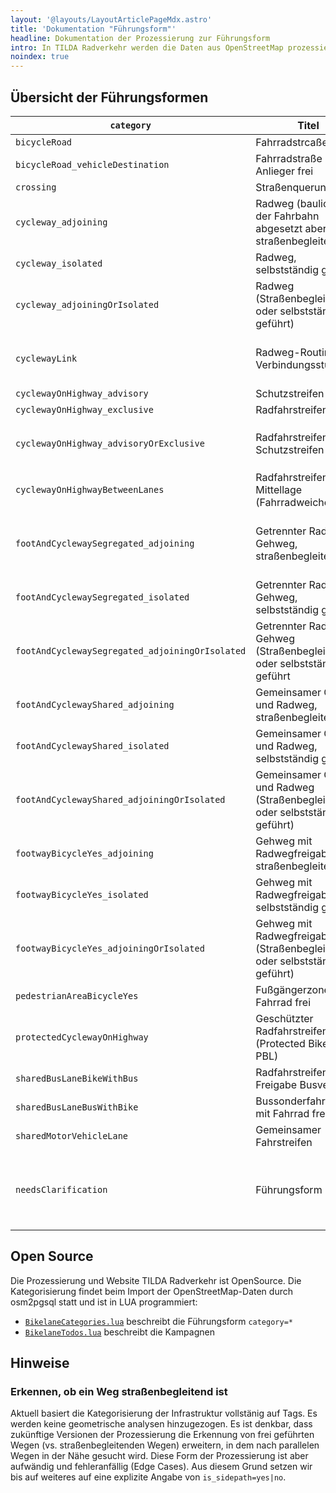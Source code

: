 ```yaml
---
layout: '@layouts/LayoutArticlePageMdx.astro'
title: 'Dokumentation "Führungsform"'
headline: Dokumentation der Prozessierung zur Führungsform
intro: In TILDA Radverkehr werden die Daten aus OpenStreetMap prozessierut und kategorisiert nach Führungsform.
noindex: true
---
```


## Übersicht der Führungsformen

| `category` | Titel | Kurzbeschreibung | Link |
|---|---|---|---|
| `bicycleRoad` | Fahrradstrcaße |  |  |
| `bicycleRoad_vehicleDestination` | Fahrradstraße mit Anlieger frei |  |  |
| `crossing` | Straßenquerung | (Keine weitere Unterteilung, bisher) |  |
| `cycleway_adjoining` | Radweg (baulich von der Fahrbahn abgesetzt aber straßenbegleitend) |  |  |
| `cycleway_isolated` | Radweg, selbstständig geführt | Beispielweise Wege durch Wald und Feld. |  |
| `cycleway_adjoiningOrIsolated` | Radweg (Straßenbegleitend oder selbstständig geführt) | Kategorisierung unklar; Fallback-Kategorie wenn Angabe `is_sidepath=yes\|no` fehlt. |  |
| `cyclewayLink` | Radweg-Routing-Verbindungsstück. | Häufig in OpenStreetMap verwendet um routenfähiges Netz zu erzeugen; repräsentiert nur selten physische Infrastruktur. |  |
| `cyclewayOnHighway_advisory` | Schutzstreifen |  |  |
| `cyclewayOnHighway_exclusive` | Radfahrstreifen |  |  |
| `cyclewayOnHighway_advisoryOrExclusive` | Radfahrstreifen oder Schutzstreifen | Kategorisierung unklar; Fallback-Kategorie wenn Angabe `cycleway:SIDE:lane=advisory\|exclusive` fehlt. |  |
| `cyclewayOnHighwayBetweenLanes` | Radfahrstreifen in Mittellage (Fahrradweiche) | Umgangssprachlich "Angstweiche". Kategorisiert anhand `cycleway:lanes` oder `bicycle:lanes` |  |
| `footAndCyclewaySegregated_adjoining` | Getrennter Rad- und Gehweg, straßenbegleitend | Enthält auch `cyclway*=track` wenn Zusatztags vorhanden. Unterstützt das Tagging-Muster von separaten Rad- und Gehweg-Geometrien mit Zusatztags. |  |
| `footAndCyclewaySegregated_isolated` | Getrennter Rad- und Gehweg, selbstständig geführt | Beispielweise Wege durch Wald und Feld. |  |
| `footAndCyclewaySegregated_adjoiningOrIsolated` | Getrennter Rad- und Gehweg (Straßenbegleitend oder selbstständig geführt | Kategorisierung unklar; Fallback-Kategorie wenn Angabe `is_sidepath=yes\|no` fehlt. |  |
| `footAndCyclewayShared_adjoining` | Gemeinsamer Geh- und Radweg, straßenbegleitend | Enthält auch `cyclway*=track` wenn Zusatztags vorhanden. |  |
| `footAndCyclewayShared_isolated` | Gemeinsamer Geh- und Radweg, selbstständig geführt | Beispielweise Wege durch Wald und Feld. |  |
| `footAndCyclewayShared_adjoiningOrIsolated` | Gemeinsamer Geh- und Radweg (Straßenbegleitend oder selbstständig geführt) | Kategorisierung unklar; Fallback-Kategorie wenn Angabe `is_sidepath=yes\|no` fehlt. |  |
| `footwayBicycleYes_adjoining` | Gehweg mit Radwegfreigabe, straßenbegleitend |  |  |
| `footwayBicycleYes_isolated` | Gehweg mit Radwegfreigabe, selbstständig geführt |  |  |
| `footwayBicycleYes_adjoiningOrIsolated` | Gehweg mit Radwegfreigabe (Straßenbegleitend oder selbstständig geführt) | Kategorisierung unklar; Fallback-Kategorie wenn Angabe `is_sidepath=yes\|no` fehlt. |  |
| `pedestrianAreaBicycleYes` | Fußgängerzone, Fahrrad frei | Fußgängerzonen ohne Fahrradfreigabe werden nicht berücksichtigt |  |
| `protectedCyclewayOnHighway` | Geschützter Radfahrstreifen (Protected Bike Lane / PBL) | Erfordert detailliertes Tagging mit dem [`separation`-Schema](https://wiki.openstreetmap.org/wiki/Proposal:Separation). |  |
| `sharedBusLaneBikeWithBus` | Radfahrstreifen mit Freigabe Busverkehr | Erlaubt wohl höhere Busgelder bei Falschparkern. |  |
| `sharedBusLaneBusWithBike` | Bussonderfahrstreifen mit Fahrrad frei |  |  |
| `sharedMotorVehicleLane` | Gemeinsamer Fahrstreifen | Durch Piktogramme auf der Fahrbahn ausgezeichnet | [Wiki](https://wiki.openstreetmap.org/wiki/Tag:cycleway%3Dshared_lane) |
| `needsClarification` | Führungsform unklar. | Die Attribute in OpenStreetMap sind nicht ausreichend, um die Führungsform zu kategorisieren. Das deutet darauf hin, dass zusätzlich Attribute in OSM ergänzt werden müssen.  |  |

## Open Source

Die Prozessierung und Website TILDA Radverkehr ist OpenSource. Die Kategorisierung findet beim Import der OpenStreetMap-Daten durch osm2pgsql statt und ist in LUA programmiert:
* [`BikelaneCategories.lua`](https://github.com/FixMyBerlin/tilda-geo/blob/develop/processing/topics/roads_bikelanes/bikelanes/BikelaneCategories.lua) beschreibt die Führungsform `category=*`
* [`BikelaneTodos.lua`](https://github.com/FixMyBerlin/tilda-geo/blob/develop/processing/topics/roads_bikelanes/bikelanes/BikelaneTodos.lua) beschreibt die Kampagnen

## Hinweise

### Erkennen, ob ein Weg straßenbegleitend ist

Aktuell basiert die Kategorisierung der Infrastruktur vollstänig auf Tags. Es werden keine geometrische analysen hinzugezogen. Es ist denkbar, dass zukünftige Versionen der Prozessierung die Erkennung von frei geführten Wegen (vs. straßenbegleitenden Wegen) erweitern, in dem nach parallelen Wegen in der Nähe gesucht wird. Diese Form der Prozessierung ist aber aufwändig und fehleranfällig (Edge Cases). Aus diesem Grund setzen wir bis auf weiteres auf eine explizite Angabe von `is_sidepath=yes|no`.
